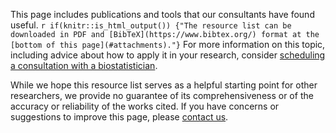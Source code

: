This page includes publications and tools that our consultants have found useful. `r if(knitr::is_html_output()) {"The resource list can be downloaded in PDF and [BibTeX](https://www.bibtex.org/) format at the [bottom of this page](#attachments)."}` For more information on this topic, including advice about how to apply it in your research, consider [scheduling a consultation with a biostatistician](https://research-ally.ccts.uic.edu/).

While we hope this resource list serves as a helpful starting point for other researchers, we provide no guarantee of its comprehensiveness or of the accuracy or reliability of the works cited. If you have concerns or suggestions to improve this page, please [contact us](https://redcap.link/uic_ccts_biostats). 
